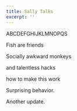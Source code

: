 ```yaml
---
title: Sally Talks
excerpt: ''
---
```


ABCDEFGHIJKLMNOPQS

Fish are friends

Socially awkward monkeys

and talentless hacks

how to make this work

Surprising behavior.

Another update.
